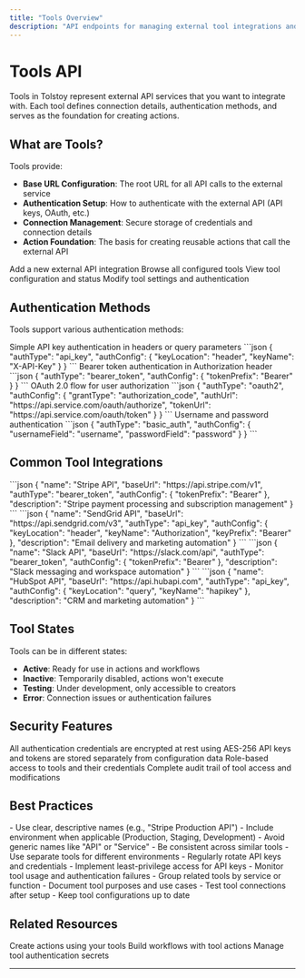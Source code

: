 ```yaml
---
title: "Tools Overview"
description: "API endpoints for managing external tool integrations and authentication"
---
```


# Tools API

Tools in Tolstoy represent external API services that you want to integrate with. Each tool defines connection details, authentication methods, and serves as the foundation for creating actions.

## What are Tools?

Tools provide:
- **Base URL Configuration**: The root URL for all API calls to the external service
- **Authentication Setup**: How to authenticate with the external API (API keys, OAuth, etc.)
- **Connection Management**: Secure storage of credentials and connection details
- **Action Foundation**: The basis for creating reusable actions that call the external API

<CardGroup cols={2}>
  <Card title="Create Tool" icon="plus" href="/api/endpoints/tools/create-tool">
    Add a new external API integration
  </Card>
  <Card title="List Tools" icon="list" href="/api/endpoints/tools/list-tools">
    Browse all configured tools
  </Card>
  <Card title="Get Tool" icon="eye" href="/api/endpoints/tools/get-tool">
    View tool configuration and status
  </Card>
  <Card title="Update Tool" icon="edit" href="/api/endpoints/tools/update-tool">
    Modify tool settings and authentication
  </Card>
</CardGroup>

## Authentication Methods

Tools support various authentication methods:

<Tabs>
  <Tab title="API Key">
    Simple API key authentication in headers or query parameters
    ```json
    {
      "authType": "api_key",
      "authConfig": {
        "keyLocation": "header",
        "keyName": "X-API-Key"
      }
    }
    ```
  </Tab>
  
  <Tab title="Bearer Token">
    Bearer token authentication in Authorization header
    ```json
    {
      "authType": "bearer_token",
      "authConfig": {
        "tokenPrefix": "Bearer"
      }
    }
    ```
  </Tab>
  
  <Tab title="OAuth 2.0">
    OAuth 2.0 flow for user authorization
    ```json
    {
      "authType": "oauth2",
      "authConfig": {
        "grantType": "authorization_code",
        "authUrl": "https://api.service.com/oauth/authorize",
        "tokenUrl": "https://api.service.com/oauth/token"
      }
    }
    ```
  </Tab>
  
  <Tab title="Basic Auth">
    Username and password authentication
    ```json
    {
      "authType": "basic_auth",
      "authConfig": {
        "usernameField": "username",
        "passwordField": "password"
      }
    }
    ```
  </Tab>
</Tabs>

## Common Tool Integrations

<AccordionGroup>
  <Accordion title="Stripe Payment Processing">
    ```json
    {
      "name": "Stripe API",
      "baseUrl": "https://api.stripe.com/v1",
      "authType": "bearer_token",
      "authConfig": {
        "tokenPrefix": "Bearer"
      },
      "description": "Stripe payment processing and subscription management"
    }
    ```
  </Accordion>
  
  <Accordion title="SendGrid Email">
    ```json
    {
      "name": "SendGrid API",
      "baseUrl": "https://api.sendgrid.com/v3",
      "authType": "api_key",
      "authConfig": {
        "keyLocation": "header",
        "keyName": "Authorization",
        "keyPrefix": "Bearer"
      },
      "description": "Email delivery and marketing automation"
    }
    ```
  </Accordion>
  
  <Accordion title="Slack Integration">
    ```json
    {
      "name": "Slack API",
      "baseUrl": "https://slack.com/api",
      "authType": "bearer_token",
      "authConfig": {
        "tokenPrefix": "Bearer"
      },
      "description": "Slack messaging and workspace automation"
    }
    ```
  </Accordion>
  
  <Accordion title="HubSpot CRM">
    ```json
    {
      "name": "HubSpot API", 
      "baseUrl": "https://api.hubapi.com",
      "authType": "api_key",
      "authConfig": {
        "keyLocation": "query",
        "keyName": "hapikey"
      },
      "description": "CRM and marketing automation"
    }
    ```
  </Accordion>
</AccordionGroup>

## Tool States

Tools can be in different states:

- **Active**: Ready for use in actions and workflows
- **Inactive**: Temporarily disabled, actions won't execute
- **Testing**: Under development, only accessible to creators
- **Error**: Connection issues or authentication failures

## Security Features

<CardGroup cols={2}>
  <Card title="Credential Encryption" icon="shield">
    All authentication credentials are encrypted at rest using AES-256
  </Card>
  <Card title="Secret Management" icon="key">
    API keys and tokens are stored separately from configuration data
  </Card>
  <Card title="Access Control" icon="users">
    Role-based access to tools and their credentials
  </Card>
  <Card title="Audit Logging" icon="scroll">
    Complete audit trail of tool access and modifications
  </Card>
</CardGroup>

## Best Practices

<AccordionGroup>
  <Accordion title="Naming Conventions">
    - Use clear, descriptive names (e.g., "Stripe Production API")
    - Include environment when applicable (Production, Staging, Development)
    - Avoid generic names like "API" or "Service"
    - Be consistent across similar tools
  </Accordion>
  
  <Accordion title="Security">
    - Use separate tools for different environments
    - Regularly rotate API keys and credentials  
    - Implement least-privilege access for API keys
    - Monitor tool usage and authentication failures
  </Accordion>
  
  <Accordion title="Organization">
    - Group related tools by service or function
    - Document tool purposes and use cases
    - Test tool connections after setup
    - Keep tool configurations up to date
  </Accordion>
</AccordionGroup>

## Related Resources

<CardGroup cols={3}>
  <Card title="Actions" icon="bolt" href="/api/endpoints/actions">
    Create actions using your tools
  </Card>
  <Card title="Flows" icon="workflow" href="/api/endpoints/flows">
    Build workflows with tool actions
  </Card>
  <Card title="Secrets" icon="key" href="/api/endpoints/tools/manage-secrets">
    Manage tool authentication secrets
  </Card>
</CardGroup>

---

<Snippet file="api-footer.mdx" />